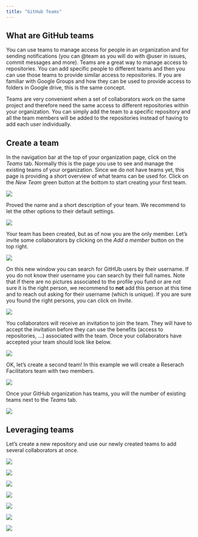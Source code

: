 ```yaml
---
title: "GitHub Teams"
---
```


## What are GitHub teams

You can use teams to manage access for people in an organization and for sending notifications (you can @team as you will do with @user in issues, commit messages and more). Teams are a great way to manage access to repositories. You can add specific people to different teams and then you can use those teams to provide similar access to repositories. If you are familiar with Google Groups and how they can be used to provide access to folders in Google drive, this is the same concept. 

Teams are very convenient when a set of collaborators work on the same project and therefore need the same access to different repositories within your organization. You can simply add the team to a specific repository and all the team members will be added to the repositories instead of having to add each user individually.


## Create a team

In the navigation bar at the top of your organization page, click on the _Teams_ tab. Normally this is the page you use to see and manage the existing teams of your organization. Since we do not have teams yet, this page is providing a short overview of what teams can be used for. Click on the _New Team_ green button at the bottom to start creating your first team.

![](img/github_org_teams-01_team_page.png)

Proved the name and a short description of your team. We recommend to let the other options to their default settings.

![](img/github_org_teams-02_create.png)

Your team has been created, but as of now you are the only member. Let's invite some collaborators by clicking on the _Add a member_ button on the top right.

![](img/github_org_teams-03_first_team.png)

On this new window you can search for GitHUb users by their username. If you do not know their username you can search by their full names. Note that if there are no pictures associated to the profile you fund or are not sure it is the right person, we recommend to **not** add this person at this time and to reach out asking for their username (which is unique). If you are sure you found the right persons, you can click on _Invite_.

![](img/github_org_teams-035_invite.png)

You collaborators will receive an invitation to join the team. They will have to accept the invitation before they can use the benefits (access to repositories, ...) associated with the team. Once your collaborators have accepted your team should look like below.

![](img/github_org_teams-04_collaborators_invited.png)

OK, let's create a second team! In this example we will create a Reserach Facilitators team with two members.


![](img/github_org_teams-06_second_team.png)


Once your GitHub organization has teams, you will the number of existing teams next to the _Teams_ tab. 

![](img/github_org_teams-05_org_wtih_teams.png)

## Leveraging teams

Let's create a new repository and use our newly created teams to add several collaborators at once.


![](img/github_org_collaborators-01_repositories.png)

![](img/github_org_collaborators-02_create_repo.png)


![](img/github_org_collaborators-03_repo_created.png)

![](img/github_org_collaborators-04_settings.png)

![](img/github_org_collaborators-05_add_team.png)

![](img/github_org_collaborators-06_choose_rights.png)

![](img/github_org_collaborators-07_team_added.png)





